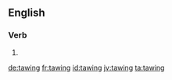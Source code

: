 ==English==

===Verb===
{{head|en}}

# {{present participle of|taw|lang=en}}

[[de:tawing]]
[[fr:tawing]]
[[id:tawing]]
[[jv:tawing]]
[[ta:tawing]]